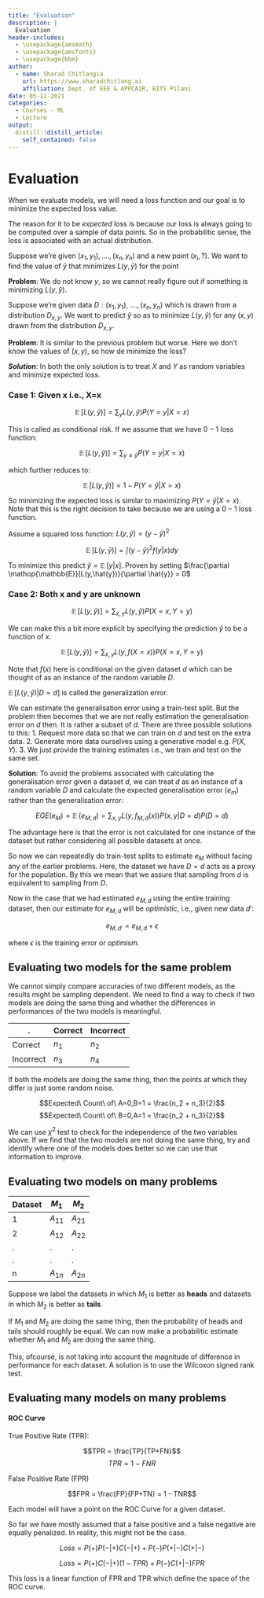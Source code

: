```yaml
---
title: "Evaluation"
description: |
  Evaluation
header-includes:
  - \usepackage{amsmath}
  - \usepackage{amsfonts}
  - \usepackage{bbm}
author:
  - name: Sharad Chitlangia
    url: https://www.sharadchitlang.ai
    affiliation: Dept. of EEE & APPCAIR, BITS Pilani 
date: 05-11-2021
categories:
  - Courses - ML
  - Lecture
output: 
  distill::distill_article:
    self_contained: false
---
```


# Evaluation

When we evaluate models, we will need a loss function and our goal is to minimize the expected loss value.

The reason for it to be _expected_ loss is because our loss is always going to be computed over a sample of data points. 
So in the probabilitic sense, the loss is associated with an actual distribution.

Suppose we're given $(x_1, y_1), ...., (x_n, y_n)$ and a new point $(x_i, ?)$. We want to find the value of $\hat{y}$ that 
minimizes $L(y, \hat{y})$ for the point

**Problem**: We do not know $y$, so we cannot really figure out if something is minimizing $L(y, \hat{y})$. 

Suppose we're given data $D: (x_1, y_1), ...., (x_n, y_n)$ which is drawn from a distribution $D_{x,y}$. We want to predict 
$\hat{y}$ so as to minimize $L(y, \hat{y})$ for any $(x,y)$ drawn from the distribution $D_{x,y}$.

**Problem**: It is similar to the previous problem but worse. Here we don't know the values of $(x,y)$, so how de minimize
the loss?

**_Solution_**: In both the only solution is to treat $X$ and $Y$ as random variables and minimize expected loss.

### Case 1: Given x i.e., X=x

$$\mathop{\mathbb{E}} \lbrack L(y,\hat{y}) \rbrack = \sum_y L(y,\hat{y})P(Y=y|X=x)$$

This is called as conditional risk. If we assume that we have $0-1$ loss function:

$$\mathop{\mathbb{E}} \lbrack L(y,\hat{y})\rbrack = \sum_{y \neq \hat{y}}P(Y=y|X=x)$$

which further reduces to:

$$\mathop{\mathbb{E}} \lbrack L(y,\hat{y})\rbrack = 1 - P(Y=\hat{y}|X=x) $$

So minimizing the expected loss is similar to maximizing $P(Y=\hat{y}|X=x)$. Note that this is the right decision to take 
because we are using a $0-1$ loss function.

Assume a squared loss function: $L(y, \hat{y}) = (y-\hat{y})^2$

$$\mathop{\mathbb{E}} \lbrack L(y,\hat{y})\rbrack = \int (y-\hat{y})^2 f(y|x)dy$$

To minimize this predict $\hat{y} = \mathop{\mathbb{E}} \lbrack y|x \rbrack$. Proven by setting 
$\frac{\partial \mathop{\mathbb{E}}[L(y,\hat{y})}{\partial \hat{y}} = 0$

### Case 2: Both x and y are unknown

$$\mathop{\mathbb{E}} \lbrack L(y,\hat{y})\rbrack = \sum_{x,y} L(y, \hat{y}) P(X=x, Y=y)$$

We can make this a bit more explicit by specifying the prediction $\hat{y}$ to be a function of $x$.

$$\mathop{\mathbb{E}} \lbrack L(y,\hat{y})\rbrack = \sum_{x,y} L(y, f(X=x)) P(X=x, Y=y)$$

Note that $f(x)$ here is conditional on the given dataset $d$ which can be thought of as an instance of the random variable
$D$.

$\mathop{\mathbb{E}} \lbrack L(y,\hat{y})|D=d\rbrack$ is called the generalization error.

We can estimate the generalisation error using a train-test split. But the problem then becomes that we are not really 
estimation the generalisation error on $d$ then. It is rather a subset of $d$. There are three possible solutions to this:
1. Request more data so that we can train on $d$ and test on the extra data.
2. Generate more data ourselves using a generative model e.g. $P(X,Y)$.
3. We just provide the training estimates i.e., we train and test on the same set.

**Solution**: To avoid the problems associated with calculating the generalisation error given a dataset $d$, we can treat
$d$ as an instance of a random variable $D$ and calculate the expected generalisation error ($e_m$) rather than the generalisation
error:

$$EGE (e_M) = \mathop{\mathbb{E}}(e_{M,d}) = \sum_{x,y}L(y,f_{M,d}(x))P(x,y|D=d)P(D=d)$$

The advantage here is that the error is not calculated for one instance of the dataset but rather considering all 
possible datasets at once.

So now we can repeatedly do train-test splits to estimate $e_M$ without facing any of the earlier problems. Here, the
dataset we have $D=d$ acts as a proxy for the population. By this we mean that we assure that sampling from $d$ is 
equivalent to sampling from $D$.

Now in the case that we had estimated $e_{M,d}$ using the entire training dataset, then our estimate for $e_{M,d}$ 
will be _optimistic_, i.e., given new data $d\prime$:

$$e_{M,d\prime} = e_{M,d} + \epsilon$$

where $\epsilon$ is the training error or _optimism_.

## Evaluating two models for the same problem

We cannot simply compare accuracies of two different models, as the results might be sampling dependent.
We need to find a way to check if two models are doing the same thing and whether the differences in performances of the 
two models is meaningful.

. | Correct | Incorrect
--- | ------- | ---------
Correct | $n_1$ | $n_2$ 
Incorrect | $n_3$ | $n_4$

If both the models are doing the same thing, then the points at which they differ is just some random noise.

$$Expected\ Count\ of\ A=0,B=1 = \frac{n_2 + n_3}{2}$$
$$Expected\ Count\ of\ B=0,A=1 = \frac{n_2 + n_3}{2}$$

We can use $\chi^2$ test to check for the independence of the two variables above. If we find that the two models are not
doing the same thing, try and identify where one of the models does better so we can use that information to improve.

## Evaluating two models on many problems

Dataset | $M_1$ | $M_2$
------- | ----- | -----
1 | $A_{11}$ | $A_{21}$
2 | $A_{12}$ | $A_{22}$
. | . | .
. | . | .
n | $A_{1n}$ | $A_{2n}$ 

Suppose we label the datasets in which $M_1$ is better as __heads__ and datasets in which $M_2$ is better as __tails__.

If $M_1$ and $M_2$ are doing the same thing, then the probability of heads and tails should roughly be equal. We can now
make a probabilitic estimate whether $M_1$ and $M_2$ are doing the same thing.

This, ofcourse, is not taking into account the magnitude of difference in performance for each dataset. A solution is to 
use the Wilcoxon signed rank test.

## Evaluating many models on many problems

#### ROC Curve

True Positive Rate (TPR):

$$TPR = \frac{TP}{TP+FN}$$
$$TPR = 1\ -\ FNR$$

False Positive Rate (FPR)

$$FPR = \frac{FP}{FP+TN} = 1 - TNR$$

Each model will have a point on the ROC Curve for a given dataset.

So far we have mostly assumed that a false positive and a false negative are equally penalized. In reality, this might 
not be the case.

$$Loss = P(+) P(-|+) C(-|+) + P(-) P(+|-) C(+|-)$$

$$Loss = P(+) C(-|+) (1 - TPR) + P(-) C(+|-) FPR$$

This loss is a linear function of FPR and TPR which define the space of the ROC curve.